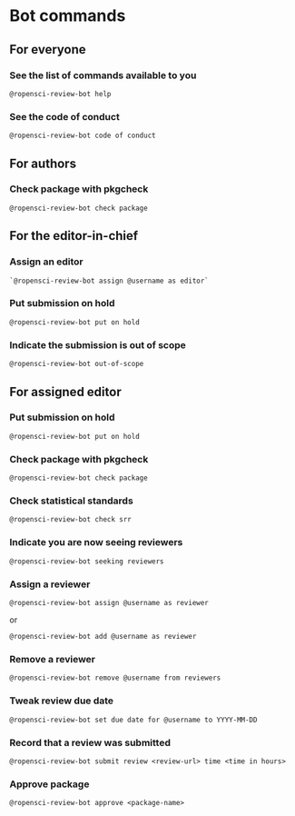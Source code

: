 # Bot commands

## For everyone

### See the list of commands available to you

```
@ropensci-review-bot help
```

### See the code of conduct

```
@ropensci-review-bot code of conduct
```

## For authors

### Check package with pkgcheck

```
@ropensci-review-bot check package
```

## For the editor-in-chief

### Assign an editor

```
`@ropensci-review-bot assign @username as editor`
```

### Put submission on hold

```
@ropensci-review-bot put on hold
```

### Indicate the submission is out of scope

```
@ropensci-review-bot out-of-scope
```

## For assigned editor

### Put submission on hold

```
@ropensci-review-bot put on hold
```

### Check package with pkgcheck

```
@ropensci-review-bot check package
```

### Check statistical standards

```
@ropensci-review-bot check srr
```

### Indicate you are now seeing reviewers

```
@ropensci-review-bot seeking reviewers
```

### Assign a reviewer

```
@ropensci-review-bot assign @username as reviewer
```

or 

```
@ropensci-review-bot add @username as reviewer
```

### Remove a reviewer

```
@ropensci-review-bot remove @username from reviewers
```

### Tweak review due date

```
@ropensci-review-bot set due date for @username to YYYY-MM-DD
```

### Record that a review was submitted

```
@ropensci-review-bot submit review <review-url> time <time in hours>
```

### Approve package

```
@ropensci-review-bot approve <package-name>
```



